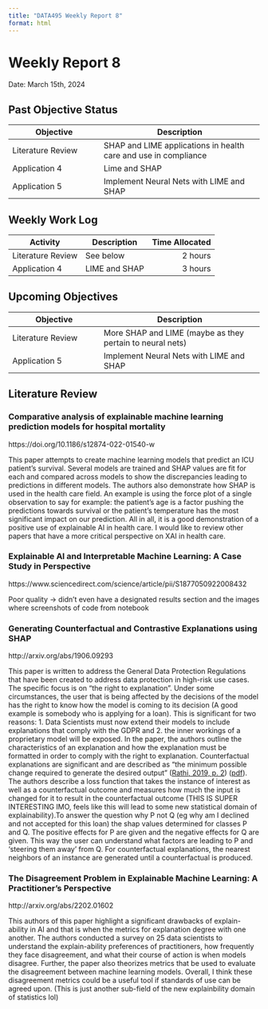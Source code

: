 ```yaml
---
title: "DATA495 Weekly Report 8"
format: html
---
```


# Weekly Report 8
Date: March 15th, 2024

## Past Objective Status
Objective|Description
----|-------
Literature Review|SHAP and LIME applications in health care and use in compliance|Complete
Application 4| Lime and SHAP|Complete
Application 5| Implement Neural Nets with LIME and SHAP | Not Started
## Weekly Work Log
Activity|Description|Time Allocated
----|------|--:
Literature Review|See below|2 hours
Application 4|LIME and SHAP|3 hours

## Upcoming Objectives
Objective|Description
----|-------
Literature Review|More SHAP and LIME (maybe as they pertain to neural nets)
Application 5| Implement Neural Nets with LIME and SHAP

## Literature Review
### Comparative analysis of explainable machine learning prediction models for hospital mortality
https://doi.org/10.1186/s12874-022-01540-w

This paper attempts to create machine learning models that predict an ICU patient’s survival. Several models are trained and SHAP values are fit for each and compared across models to show the discrepancies leading to predictions in different models. The authors also demonstrate how SHAP is used in the health care field. An example is using the force plot of a single observation to say for example: the patient’s age is a factor pushing the predictions towards survival or the patient’s temperature has the most significant impact on our prediction. All in all, it is a good demonstration of a positive use of explainable AI in health care. I would like to review other papers that have a more critical perspective on XAI in health care.

### Explainable AI and Interpretable Machine Learning: A Case Study in Perspective
https://www.sciencedirect.com/science/article/pii/S1877050922008432

Poor quality -> didn’t even have a designated results section and the images where screenshots of code from notebook

### Generating Counterfactual and Contrastive Explanations using SHAP
http://arxiv.org/abs/1906.09293

This paper is written to address the General Data Protection Regulations that have been created to address data protection in high-risk use cases. The specific focus is on “the right to explanation”. Under some circumstances, the user that is being affected by the decisions of the model has the right to know how the model is coming to its decision (A good example is somebody who is applying for a loan). This is significant for two reasons: 1. Data Scientists must now extend their models to include explanations that comply with the GDPR and 2. the inner workings of a proprietary model will be exposed.
 In the paper, the authors outline the characteristics of an explanation and how the explanation must be formatted in order to comply with the right to explanation. Counterfactual explanations are significant and are described as “the minimum possible change required to generate the desired output” ([Rathi, 2019, p. 2](zotero://select/library/items/HQQAYWNK)) ([pdf](zotero://open-pdf/library/items/2FHMVRLP?page=2)). The authors describe a loss function that takes the instance of interest as well as a counterfactual outcome and measures how much the input is changed for it to result in the counterfactual outcome (THIS IS SUPER INTERESTING IMO, feels like this will lead to some new statistical domain of explainability).To answer the question why P not Q (eg why am I declined and not accepted for this loan) the shap values determined for classes P and Q. The positive effects for P are given and the negative effects for Q are given. This way the user can understand what factors are leading to P and ‘steering them away’ from Q. For counterfactual explanations, the nearest neighbors of an instance are generated until a counterfactual is produced.

### The Disagreement Problem in Explainable Machine Learning: A Practitioner's Perspective
http://arxiv.org/abs/2202.01602

This authors of this paper highlight a significant drawbacks of explain-ability in AI and that is when the metrics for explanation degree with one another. The authors conducted a survey on 25 data scientists to understand the explain-ability preferences of practitioners, how frequently they face disagreement, and what their course of action is when models disagree. Further, the paper also theorizes metrics that be used to evaluate the disagreement between machine learning models. Overall, I think these disagreement metrics could be a useful tool if standards of use can be agreed upon. (This is just another sub-field of the new explainbility domain of statistics lol)